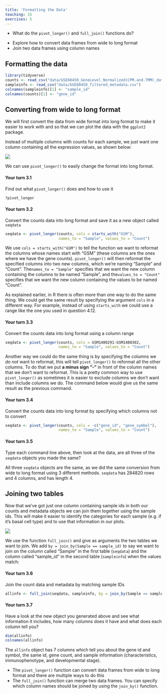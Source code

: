 ```yaml
---
title: 'Formatting the Data'
teaching: 15
exercises: 5
---
```


:::::::::::::::::::::::::::::::::::::: questions 

- What do the `pivot_longer()` and `full_join()` functions do?

::::::::::::::::::::::::::::::::::::::::::::::::

::::::::::::::::::::::::::::::::::::: objectives

- Explore how to convert data frames from wide to long format
- Join two data frames using column names

::::::::::::::::::::::::::::::::::::::::::::::::

## Formatting the data

```r
library(tidyverse)
counts <- read_csv("data/GSE60450_GeneLevel_Normalized(CPM.and.TMM)_data.csv")
sampleinfo <- read_csv("data/GSE60450_filtered_metadata.csv")
colnames(sampleinfo)[1] <- "sample_id"
colnames(counts)[1] <- "gene_id"
```

## Converting from wide to long format

We will first convert the data from wide format into long format to make
it easier to work with and so that we can plot the data with the `ggplot2` package.

Instead of multiple columns with counts for each sample, we just want
one column containing all the expression values, as shown below:

![](fig/reshape_data.png)

We can use `pivot_longer()` to easily change the format into long
format.


::::::::::::::::::::::::::::::::::::: challenge

#### Your turn 3.1

Find out what `pivot_longer()` does and how to use it

```r
?pivot_longer
```

:::::::::::::::::::::::::::::::::::::::::::::::::


::::::::::::::::::::::::::::::::::::: challenge

#### Your turn 3.2

Convert the counts data into long format and save it as a new object called `seqdata`

```r
seqdata <- pivot_longer(counts, cols = starts_with("GSM"), 
                        names_to = "Sample", values_to = "Count")
```

We use `cols = starts_with("GSM")` to tell the function we want to reformat the columns whose names start with "GSM" (these columns are the ones where we have the gene counts).
`pivot_longer()` will then reformat the specified columns into two new columns, which 
we're naming "Sample" and "Count". 
The`names_to = "Sample"` specifies that we want the new column containing the columns to be named "Sample", and the`values_to = "Count"` specifies that we want the new column containing the values to be named "Count".

:::::::::::::::::::::::::::::::::::::::::::::::::

As explained earlier, in R there is often more than one way to do the same thing. We could
get the same result by specifying the argument `cols` in a different way. For example, 
instead of using `starts_with` we could use a range like the one you used in question 4.12. 


::::::::::::::::::::::::::::::::::::: challenge

#### Your turn 3.3

Convert the counts data into long format using a column range

```r
seqdata <- pivot_longer(counts, cols = GSM1480291:GSM1480302, 
                        names_to = "Sample", values_to = "Count")
```

:::::::::::::::::::::::::::::::::::::::::::::::::

Another way we could do the same thing is by specifying the columns we *do not* want to reformat, this will tell `pivot_longer()` to reformat all the other columns. To do that 
we put **a minus sign "-"** in front of the column names that we don't want
to reformat. This is a pretty common way to use `pivot_longer()` as
sometimes it is easier to exclude columns we don't want than include
columns we do. The command below would give us the same result as the
previous command.

::::::::::::::::::::::::::::::::::::: challenge

#### Your turn 3.4

Convert the counts data into long format by specifying which columns not to convert

```r
seqdata <- pivot_longer(counts, cols = -c("gene_id", "gene_symbol"), 
                        names_to = "Sample", values_to = "Count")
```

:::::::::::::::::::::::::::::::::::::::::::::::::


::::::::::::::::::::::::::::::::::::: challenge

#### Your turn 3.5

Type each command line above, then look at the data, are all three of the `seqdata` objects you made the same?

:::::::::::::::: solution

All three `seqdata` objects are the same, as we did the same conversion from wide to long format using 3 different methods. `seqdata` has 284820 rows and 4 columns, and has length 4. 

:::::::::::::::::::::::::

:::::::::::::::::::::::::::::::::::::::::::::::::


## Joining two tables

Now that we've got just one column containing sample ids in both our
counts and metadata objects we can join them together using the sample
ids. This will make it easier to identify the categories for each sample
(e.g. if it's basal cell type) and to use that information in our plots.

![](fig/join_data.png)

We use the function `full_join()` and give as arguments
the two tables we want to join. We add
`by = join_by(Sample == sample_id)` to say we want to join on the column
called "Sample" in the first table (`seqdata`) and the column called
"sample_id" in the second table (`sampleinfo`) when the values match:



::::::::::::::::::::::::::::::::::::: challenge

#### Your turn 3.6

Join the count data and metadata by matching sample IDs

```r
allinfo <- full_join(seqdata, sampleinfo, by = join_by(Sample == sample_id))
```

:::::::::::::::::::::::::::::::::::::::::::::::::


::::::::::::::::::::::::::::::::::::: challenge

#### Your turn 3.7

Have a look at the new object you generated above and see what information it includes, how many columns does it have and what does each column tell you?

:::::::::::::::: solution

```r
dim(allinfo)
colnames(allinfo)
```

The `allinfo` object has 7 columns which tell you about the gene id and symbol, the same id, gene count, and sample information (characteristics, immunophenotype, and developmental stage). 

::::::::::::::::::::::::::

:::::::::::::::::::::::::::::::::::::::::::::::::

::::::::::::::::::::::::::::::::::::: keypoints 

- The `pivot_longer()` function can convert data frames from wide to long format and there are multiple ways to do this
- The `full_join()` function can merge two data frames. You can specify which column names should be joined by using the `join_by()` function.

::::::::::::::::::::::::::::::::::::::::::::::::

